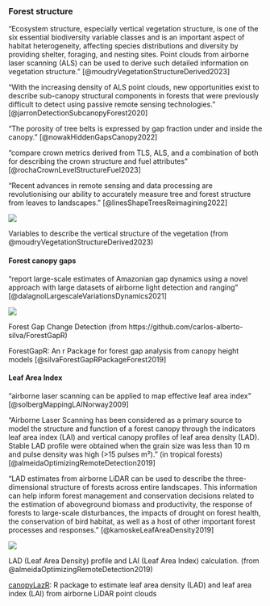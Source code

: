 
### Forest structure

"Ecosystem structure, especially vertical vegetation structure, is one of the six essential biodiversity variable classes and is an important aspect of habitat heterogeneity, affecting species distributions and diversity by providing shelter, foraging, and nesting sites. Point clouds from airborne laser scanning (ALS) can be used to derive such detailed information on vegetation structure." [@moudryVegetationStructureDerived2023]

"With the increasing density of ALS point clouds, new opportunities exist to describe sub-canopy structural components in forests that were previously difficult to detect using passive remote sensing technologies." [@jarronDetectionSubcanopyForest2020]

"The porosity of tree belts is expressed by gap fraction under and inside the canopy." [@nowakHiddenGapsCanopy2022]

"compare crown metrics derived from TLS, ALS, and a combination of both for describing the crown structure and fuel attributes" [@rochaCrownLevelStructureFuel2023]

"Recent advances in remote sensing and data processing are revolutionising our ability to accurately measure tree and forest structure from leaves to landscapes." [@linesShapeTreesReimagining2022]

::: {#fig-forest-structure}
![](https://onlinelibrary.wiley.com/cms/asset/a1635e91-2b86-4c09-8fdd-e7a43ee1ca9a/ddi13644-fig-0001-m.jpg)

Variables to describe the vertical structure of the vegetation (from @moudryVegetationStructureDerived2023)
:::


#### Forest canopy gaps

"report large-scale estimates of Amazonian gap dynamics using a novel approach with large datasets of airborne light detection and ranging" [@dalagnolLargescaleVariationsDynamics2021]

::: {#fig-canopy-gaps}
![](https://raw.githubusercontent.com/carlos-alberto-silva/ForestGapR/master/readme/fig_4.png)

Forest Gap Change Detection (from https://github.com/carlos-alberto-silva/ForestGapR)
:::

ForestGapR: An r Package for forest gap analysis from canopy height models [@silvaForestGapRPackageForest2019]

#### Leaf Area Index

"airborne laser scanning can be applied to map effective leaf area
index" [@solbergMappingLAINorway2009]

"Airborne Laser Scanning has been considered as a primary source to model the structure and function of a forest canopy through the indicators leaf area index (LAI) and vertical canopy profiles of leaf area density (LAD). Stable LAD profile were obtained when the grain size was less than 10 m and pulse density was high (>15 pulses m²)." (in tropical forests) [@almeidaOptimizingRemoteDetection2019]

"LAD estimates from airborne LiDAR can be used to describe the three-dimensional structure of forests across entire landscapes. This information can help inform forest management and conservation decisions related to the estimation of aboveground biomass and productivity, the response of forests to large-scale disturbances, the impacts of drought on forest health, the conservation of bird habitat, as well as a host of other important forest processes and responses." [@kamoskeLeafAreaDensity2019]


::: {#fig-lai}
![](https://www.researchgate.net/profile/Danilo-Almeida/publication/330203798/figure/fig4/AS:712488966447105@1546882015531/LAD-Leaf-Area-Density-profile-and-LAI-Leaf-Area-Index-calculation-Gray-voxels.ppm)

LAD (Leaf Area Density) profile and LAI (Leaf Area Index) calculation. (from @almeidaOptimizingRemoteDetection2019)
:::

[canopyLazR](https://github.com/akamoske/canopyLazR): R package to estimate leaf area density (LAD) and leaf area index (LAI) from airborne LiDAR point clouds